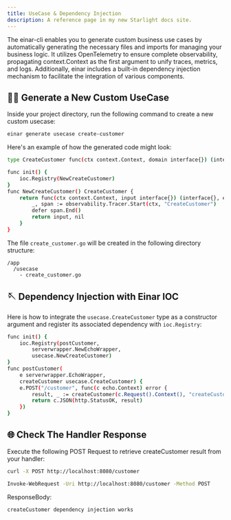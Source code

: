 ```yaml
---
title: UseCase & Dependency Injection
description: A reference page in my new Starlight docs site.
---
```


The einar-cli enables you to generate custom business use cases by automatically generating the necessary files and imports for managing your business logic. It utilizes OpenTelemetry to ensure complete observability, propagating context.Context as the first argument to unify traces, metrics, and logs. Additionally, einar includes a built-in dependency injection mechanism to facilitate the integration of various components.

## 👨‍💻 Generate a New Custom UseCase
Inside your project directory, run the following command to create a new custom usecase:
```sh
einar generate usecase create-customer
```

Here's an example of how the generated code might look:
```sh
type CreateCustomer func(ctx context.Context, domain interface{}) (interface{}, error)

func init() {
	ioc.Registry(NewCreateCustomer)
}
func NewCreateCustomer() CreateCustomer {
	return func(ctx context.Context, input interface{}) (interface{}, error) {
		_, span := observability.Tracer.Start(ctx, "CreateCustomer")
		defer span.End()
		return input, nil
	}
}
```

The file ```create_customer.go``` will be created in the following directory structure:
```
/app
  /usecase
    - create_customer.go
```

## 🪡 Dependency Injection with Einar IOC
Here is how to integrate the `usecase.CreateCustomer` type as a constructor argument and register its associated dependency with `ioc.Registry`:
```sh
func init() {
	ioc.Registry(postCustomer,
		serverwrapper.NewEchoWrapper,
		usecase.NewCreateCustomer)
}
func postCustomer(
	e serverwrapper.EchoWrapper,
	createCustomer usecase.CreateCustomer) {
	e.POST("/customer", func(c echo.Context) error {
		result, _ := createCustomer(c.Request().Context(), "createCustomer dependency injection works")
		return c.JSON(http.StatusOK, result)
	})
}
```
## 🌐 Check The Handler Response
Execute the following POST Request to retrieve createCustomer result from your handler:

<Tabs>
  <TabItem label="CURL">

```sh
curl -X POST http://localhost:8080/customer
```
  </TabItem>

  <TabItem label="Windows PowerShell">
  
```sh
Invoke-WebRequest -Uri http://localhost:8080/customer -Method POST
```
  </TabItem>
</Tabs>

ResponseBody:
```
createCustomer dependency injection works
```
